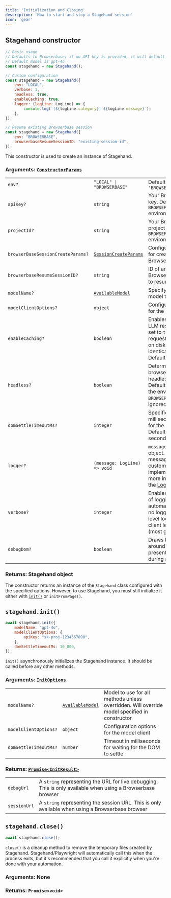 ```yaml
---
title: 'Initialization and Closing'
description: 'How to start and stop a Stagehand session'
icon: 'gear'
---
```


## Stagehand constructor

```javascript
// Basic usage
// Defaults to Browserbase; if no API key is provided, it will default to LOCAL
// Default model is gpt-4o
const stagehand = new Stagehand();

// Custom configuration
const stagehand = new Stagehand({
	env: "LOCAL",
	verbose: 1,
	headless: true,
	enableCaching: true,
	logger: (logLine: LogLine) => {
		console.log(`[${logLine.category}] ${logLine.message}`);
	},
});

// Resume existing Browserbase session
const stagehand = new Stagehand({
	env: "BROWSERBASE",
	browserbaseResumeSessionID: "existing-session-id",
});
```

This constructor is used to create an instance of Stagehand.

### **Arguments:** [`ConstructorParams`](https://github.com/browserbase/stagehand/blob/ed318846479054b6c7e3862b6c0c8aaa0bb0f42a/types/stagehand.ts#L8-L23)

|  |  |  |
|-----------|-------------|-------------|
| `env?` | `"LOCAL" \| "BROWSERBASE"` | Defaults to `'BROWSERBASE'` |
| `apiKey?` | `string` | Your Browserbase API key. Defaults to `BROWSERBASE_API_KEY` environment variable |
| `projectId?` | `string` | Your Browserbase project ID. Defaults to `BROWSERBASE_PROJECT_ID` environment variable |
| `browserBaseSessionCreateParams?` | [`SessionCreateParams`](https://github.com/browserbase/sdk-node/blob/630e50c1c7d77f416429effc42bdfa78977334c4/src/resources/sessions/sessions.ts#L210-L249) | Configuration options for creating new Browserbase sessions |
| `browserbaseResumeSessionID?` | `string` | ID of an existing Browserbase session to resume |
| `modelName?` | [`AvailableModel`](https://github.com/browserbase/stagehand/blob/ed318846479054b6c7e3862b6c0c8aaa0bb0f42a/types/model.ts#L6-L12) | Specifying the default model to use |
| `modelClientOptions?` | `object` | Configuration options for the model client |
| `enableCaching?` | `boolean` | Enables caching of LLM responses. When set to `true`, the LLM requests will be cached on disk and reused for identical requests. Defaults to `false` |
| `headless?` | `boolean` | Determines if the browser runs in headless mode. Defaults to `false`. When the env is set to `BROWSERBASE`, this will be ignored |
| `domSettleTimeoutMs?` | `integer` | Specifies the timeout in milliseconds for waiting for the DOM to settle. Defaults to 30000 (30 seconds) |
| `logger?` | `(message: LogLine) => void` | `message` is a [`LogLine`](https://github.com/browserbase/stagehand/blob/9605836ee6b8207ed7dc9146e12ced1c78630d59/types/log.ts#L1-L13) object. Handles log messages. Useful for custom logging implementations. For more information, see the [Logging](/reference/logging) page |
| `verbose?` | `integer` | Enables several levels of logging during automation: `0`: limited to no logging, `1`: SDK-level logging, `2`: LLM-client level logging (most granular) |
| `debugDom?` | `boolean` | Draws bounding boxes around elements presented to the LLM during automation |

### **Returns:** Stagehand object

The constructor returns an instance of the `Stagehand` class configured with the specified options. However, to use Stagehand, you must still initialize it either with [`init()`](#init) or `initFromPage()`.

## `stagehand.init()`

```javascript
await stagehand.init({
	modelName: "gpt-4o",
	modelClientOptions: {
		apiKey: "sk-proj-1234567890",
	},
	domSettleTimeoutMs: 10_000,
});
```

`init()` asynchronously initializes the Stagehand instance. It should be called before any other methods.

### **Arguments:** [`InitOptions`](https://github.com/browserbase/stagehand/blob/ed318846479054b6c7e3862b6c0c8aaa0bb0f42a/types/stagehand.ts#L30-L34)

|  |  |  |
|-----------|-------------|-------------|
| `modelName?` | [`AvailableModel`](https://github.com/browserbase/stagehand/blob/ed318846479054b6c7e3862b6c0c8aaa0bb0f42a/types/model.ts#L6-L12) | Model to use for all methods unless overridden. Will override model specified in constructor |
| `modelClientOptions?` | `object` | Configuration options for the model client |
| `domSettleTimeoutMs?` | `number` | Timeout in milliseconds for waiting for the DOM to settle |

### **Returns:** [`Promise<InitResult>`](https://github.com/browserbase/stagehand/blob/ed318846479054b6c7e3862b6c0c8aaa0bb0f42a/types/stagehand.ts#L36-L40)

|  |  |
|-----------|-------------|
| `debugUrl` | A `string` representing the URL for live debugging. This is only available when using a Browserbase browser |
| `sessionUrl` | A `string` representing the session URL. This is only available when using a Browserbase browser |

## `stagehand.close()`
```javascript
await stagehand.close();
```

`close()` is a cleanup method to remove the temporary files created by Stagehand. Stagehand/Playwright will automatically call this when the process exits, but it's recommended that you call it explicitly when you're done with your automation.

### **Arguments:** None

### **Returns:** `Promise<void>`
